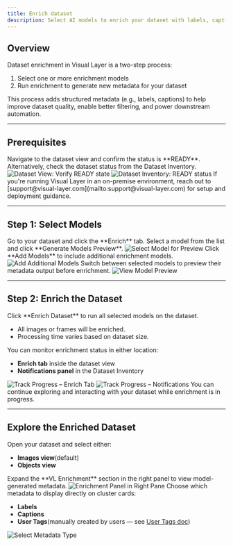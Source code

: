 ```yaml
---
title: Enrich dataset
description: Select AI models to enrich your dataset with labels, captions, and metadata using Visual Layer's enrichment flow.
---
```


## Overview

Dataset enrichment in Visual Layer is a two-step process:

1. Select one or more enrichment models  
2. Run enrichment to generate new metadata for your dataset

This process adds structured metadata (e.g., labels, captions) to help improve dataset quality, enable better filtering, and power downstream automation.

---

## Prerequisites

<Steps>

<Step title="Verify Dataset is Ready">
Navigate to the dataset view and confirm the status is **READY**.  
Alternatively, check the dataset status from the Dataset Inventory.

<Frame>
  <img src="https://files.readme.io/de5b8b7c8562091dcd9e4cce6a8903ebad9edde19b088b9892ea3bce948ed865-image.png" alt="Dataset View: Verify READY state" />
</Frame>

<Frame>
  <img src="https://files.readme.io/e303b7e0ef2f635b8d9706836f7f4ec8d20d898f9fea63dc4d99bc899110594a-image.png" alt="Dataset Inventory: READY status" />
</Frame>
</Step>

<Step title="Check On-Prem Requirements">
If you're running Visual Layer in an on-premise environment, reach out to [support@visual-layer.com](mailto:support@visual-layer.com) for setup and deployment guidance.
</Step>

</Steps>

---

## Step 1: Select Models

<Steps>

<Step title="Open the Enrich Tab">
Go to your dataset and click the **Enrich** tab.
</Step>

<Step title="Choose a Model">
Select a model from the list and click **Generate Models Preview**.

<Frame>
  <img src="https://files.readme.io/48d302b7b8975a547fc20895f2261373080d920b4f2f0ce32c3daebb0148bbd0-image.png" alt="Select Model for Preview" />
</Frame>
</Step>

<Step title="(Optional) Add More Models">
Click **Add Models** to include additional enrichment models.

<Frame>
  <img src="https://files.readme.io/4af51591dd776faa73acd1bd869415127750bc4afa8b5e991d62365609a7b58a-image.png" alt="Add Additional Models" />
</Frame>
</Step>

<Step title="Preview Model Outputs">
Switch between selected models to preview their metadata output before enrichment.

<Frame>
  <img src="https://files.readme.io/935f0fd46f8a22191a17bdee3c294b4abc67ed9a0f057669633e759ae2e7734f-image.png" alt="View Model Preview" />
</Frame>
</Step>

</Steps>

---

## Step 2: Enrich the Dataset

<Steps>

<Step title="Start Enrichment">
Click **Enrich Dataset** to run all selected models on the dataset.

- All images or frames will be enriched.
- Processing time varies based on dataset size.
</Step>

<Step title="Track Progress">
You can monitor enrichment status in either location:

- **Enrich tab** inside the dataset view  
- **Notifications panel** in the Dataset Inventory

<Frame>
  <img src="https://files.readme.io/99f5ed83ecaa06d4131a434a34188d5fdc5121a0097e87d75910e3a5d4c797ec-image.png" alt="Track Progress – Enrich Tab" />
</Frame>

<Frame>
  <img src="https://files.readme.io/d30ad5ed33f77fa4aba768ef5ca9e53af5a31aa3b35323c0a426cbd42f618b9b-image.png" alt="Track Progress – Notifications" />
</Frame>

<Tip>
You can continue exploring and interacting with your dataset while enrichment is in progress.
</Tip>

</Step>

</Steps>

---

## Explore the Enriched Dataset

<Steps>

<Step title="Choose Exploration View">
Open your dataset and select either:

- **Images view**(default)  
- **Objects view**
</Step>

<Step title="Review Enrichment Metadata">
Expand the **VL Enrichment** section in the right panel to view model-generated metadata.

<Frame>
  <img src="https://files.readme.io/2a5ab60bf055a614b7e94fdfb7ed99bb9d321ce3437efcc32873266137c1b79e-image.png" alt="Enrichment Panel in Right Pane" />
</Frame>
</Step>

<Step title="Customize Cluster Card View">
Choose which metadata to display directly on cluster cards:

- **Labels**
- **Captions**
- **User Tags**(manually created by users — see [User Tags doc](/docs/data-selection-using-visual-layer))

<Frame>
  <img src="https://files.readme.io/22e16686a578134e328c39e422f16976c622fa79db711fde72766e9109c1d7aa-image.png" alt="Select Metadata Type" />
</Frame>

</Step>

</Steps>
